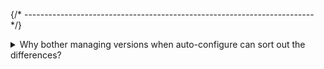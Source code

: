 
{/* ------------------------------------------------------------------------ */}

<details>
<summary>Why bother managing versions when auto-configure
can sort out the differences?</summary>

Traditionally, dealing with different versions and variations between
systems involves adding a complex auto-configure mechanism. This
mechanism detects which tools and components are present, identifies
their versions, and uses this information to parametrise the process
(such as a project build) to accommodate all these differences.

This approach began with GNU **configure** and has evolved to include
even more complex solutions, like **CMake** or **meson** scripts.

Instead of constantly figuring out how to utilise new versions
and making the auto-configure scripts increasingly complex, why
not allow the application to request the exact versions known
to be compatible and let an automated tool handle the dependencies?

The **xpm** can do precisely this, bringing the exact
versions needed into the project, thus rendering the auto-configure
step superfluous.
</details>
